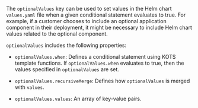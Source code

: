 The `optionalValues` key can be used to set values in the Helm chart `values.yaml` file when a given conditional statement evaluates to true. For example, if a customer chooses to include an optional application component in their deployment, it might be necessary to include Helm chart values related to the optional component.

`optionalValues` includes the following properties:

* `optionalValues.when`: Defines a conditional statement using KOTS template functions. If `optionalValues.when` evaluates to true, then the values specified in `optionalValues` are set.

* `optionalValues.recursiveMerge`: Defines how `optionalValues` is merged with `values`.

* `optionalValues.values`: An array of key-value pairs.